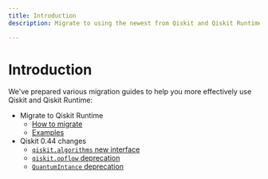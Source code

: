```yaml
---
title: Introduction
description: Migrate to using the newest from Qiskit and Qiskit Runtime

---
```


# Introduction

We've prepared various migration guides to help you more effectively use Qiskit and Qiskit Runtime:

* Migrate to Qiskit Runtime
   * [How to migrate](./qiskit-runtime)
   * [Examples](./qiskit-runtime-examples)
* Qiskit 0.44 changes
   * [`qiskit.algorithms` new interface](./qiskit-algorithms-module)
   * [`qiskit.opflow` deprecation](./qiskit-opflow-module)
   * [`QuantumIntance` deprecation](./qiskit-quantum-instance)
